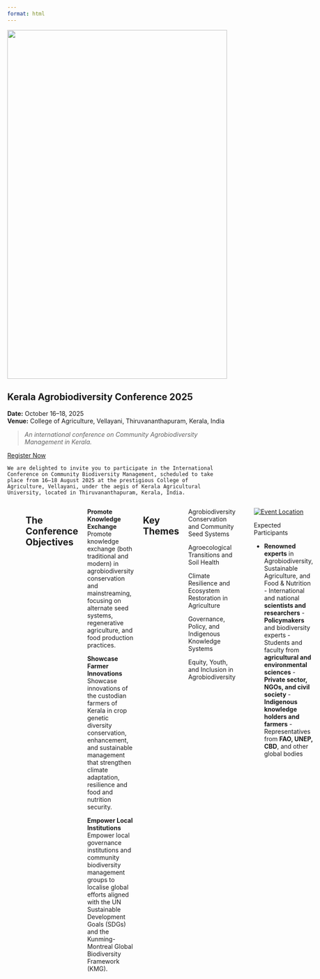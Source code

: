 ---
format: html
---

::::::: hero-section
::: hero-image 
<img src="www/banner.png" style="width:100%; height:auto; max-height:800px;"/>
:::

::::: hero-content
::: hero-title
# Kerala Agrobiodiversity Conference 2025 {.kabcon-title}
:::

::: hero-details
**Date:** October 16–18, 2025\
**Venue:** College of Agriculture, Vellayani, Thiruvananthapuram, Kerala, India

> *An international conference on Community Agrobiodiversity Management in Kerala.*

[Register Now](https://registration-link.com){.btn .btn-primary .btn-lg}
:::
:::::
:::::::

:::: text-slider-box
::: text-slider-content
```         
We are delighted to invite you to participate in the International Conference on Community Biodiversity Management, scheduled to take place from 16–18 August 2025 at the prestigious College of Agriculture, Vellayani, under the aegis of Kerala Agricultural University, located in Thiruvananthapuram, Kerala, India.
```
:::
::::

::::::::::::::::::::::::::: columns
::: {.column width="50%"}
# [About]{.text-black} [The Kerala Agrobiodiversity Conference]{.text-green} {#about}

The Kerala Agrobiodiversity Conference -2025 (KAbCon-2025), an international Conference on Community Agrobiodiversity Management: in Kerala invites researchers, policymakers, farmers, indigenous leaders, development professionals, and sustainability advocates from around the world is action to engage in a collaborative dialogue on the integration of traditional wisdom, materials and modern science, innovations and technologies for climate-resilient food systems in biodiversity hotspots.

Jointly organized by the Kerala State Biodiversity Board (KSBB) and Kerala Agricultural University, College of Agriculture, Vellayani, the conference forms part of the 70th anniversary celebrations of the College of Agriculture and KSBB’s 20-year experience and lessons in biodiversity conservation and sustainable development. This landmark event will also commemorate the 80th anniversary of the Food and Agriculture Organization (FAO) and World Food Day 2025, as well as the Centenary Year of Prof. M. S. Swaminathan, the visionary behind India’s Green Revolution.

The conference is to contribute directly to key international frameworks and targets including the United Nations Sustainable Development Goals - SDG 2: Zero Hunger, SDG 13: Climate Action, and SDG 15: Life on Land - and the Kunming-Montreal Global Biodiversity Framework (KMGBF), particularly Targets 4 (Genetic diversity), 8 (Climate Resilience), and 10 (Sustainable Agriculture).
:::

:::: {.column width="50%"}
::: {.slider style="border-radius: 10px; overflow: hidden; height: 550px; background: #000;"}
<img src="www/img1.png" class="slide-img" style="width: 100%; height: 100%; object-fit: contain;"/> <img src="www/img2.png" class="slide-img" style="width: 100%; height: 100%; object-fit: contain;"/> <img src="www/img3.png" class="slide-img" style="width: 100%; height: 100%; object-fit: contain;"/> <img src="www/img4.png" class="slide-img" style="width: 100%; height: 100%; object-fit: contain;"/> <img src="www/img5.png" class="slide-img" style="width: 100%; height: 100%; object-fit: contain;"/> <img src="www/img6.png" class="slide-img" style="width: 100%; height: 100%; object-fit: contain;"/>
:::
::::

## [The]{.text-black} [Conference Objectives]{.text-green} {#objectives}

:::::::: objectives-section
::: background-image
:::

<!-- Blurred background -->

:::::: objectives-container
::: objective-box
<i class="fas fa-exchange-alt icon"></i> <strong>Promote Knowledge Exchange</strong>\
Promote knowledge exchange (both traditional and modern) in agrobiodiversity conservation and mainstreaming, focusing on alternate seed systems, regenerative agriculture, and food production practices.
:::

::: objective-box
<i class="fas fa-seedling icon"></i> <strong>Showcase Farmer Innovations</strong>\
Showcase innovations of the custodian farmers of Kerala in crop genetic diversity conservation, enhancement, and sustainable management that strengthen climate adaptation, resilience and food and nutrition security.
:::

::: objective-box
<i class="fas fa-users icon"></i> <strong>Empower Local Institutions</strong>\
Empower local governance institutions and community biodiversity management groups to localise global efforts aligned with the UN Sustainable Development Goals (SDGs) and the Kunming-Montreal Global Biodiversity Framework (KMG).
:::
::::::
::::::::

## Key Themes {#themes}

::::::::::::: themes-grid
:::: theme-card
<i class="fas fa-seedling icon"></i>

::: theme-title
Agrobiodiversity Conservation and Community Seed Systems
:::
::::

:::: theme-card
<i class="fas fa-tractor icon"></i>

::: theme-title
Agroecological Transitions and Soil Health
:::
::::

:::: theme-card
<i class="fas fa-globe icon"></i>

::: theme-title
Climate Resilience and Ecosystem Restoration in Agriculture
:::
::::

:::: theme-card
<i class="fas fa-landmark icon"></i>

::: theme-title
Governance, Policy, and Indigenous Knowledge Systems
:::
::::

:::: theme-card
<i class="fas fa-users icon"></i>

::: theme-title
Equity, Youth, and Inclusion in Agrobiodiversity
:::
::::
:::::::::::::

## 

:::::: participants-container
::: participants-image
<a href="https://www.google.com/maps/place/Agricultural+College+Stadium/@8.4291774,76.9870543,17z/data=!4m6!3m5!1s0x3b05a53813b1d889:0x699ee75d0c30b71f!8m2!3d8.4290239!4d76.9864175!16s%2Fg%2F11bx56pvpf?entry=ttu&g_ep=EgoyMDI1MDczMC4wIKXMDSoASAFQAw%3D%3D"> <img src="www/college.png" alt=" Event Location" style="cursor: pointer;"/> </a>
:::

:::: participants-text
::: participants-heading
Expected Participants
:::

<!-- Styled Heading -->

-   **Renowned experts** in Agrobiodiversity, Sustainable Agriculture, and Food & Nutrition - International and national **scientists and researchers** - **Policymakers** and biodiversity experts - Students and faculty from **agricultural and environmental sciences** - **Private sector, NGOs, and civil society** - **Indigenous knowledge holders and farmers** - Representatives from **FAO, UNEP, CBD**, and other global bodies
::::
::::::
:::::::::::::::::::::::::::
